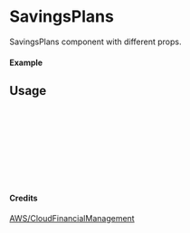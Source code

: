 
<Meta of={SavingsPlans} title="AWS/CloudFinancialManagement/SavingsPlans" />

# SavingsPlans

SavingsPlans component with different props.

#### Example

<Canvas of={SavingsPlans.Primary} />

## Usage

```ts
import { SavingsPlans } from "yadl-ui";

const Example = () => {
  return (
      <SavingsPlans />
  );
};

export default Example;
```

#### Credits
[AWS/CloudFinancialManagement](https://aws-icons.com/)
